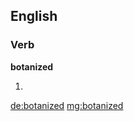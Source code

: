 ==English==

===Verb===
'''botanized'''

# {{past of|[[botanize]]}}

[[de:botanized]]
[[mg:botanized]]